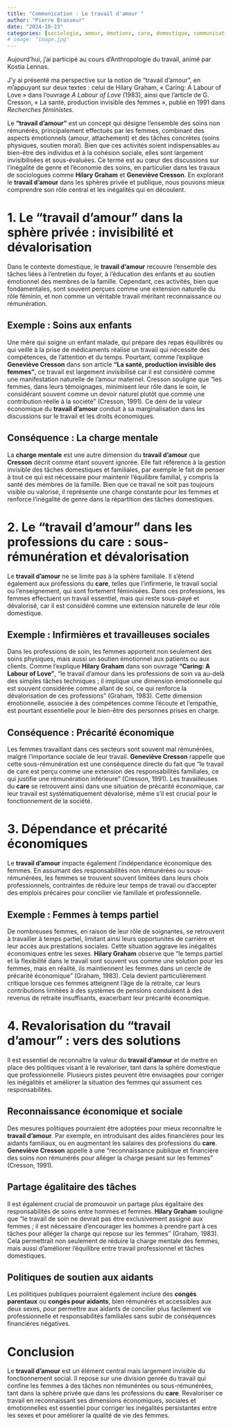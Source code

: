 ```yaml
---
title: "Communication : Le travail d'amour "
author: "Pierre Brasseur"
date: "2024-10-23"
categories: [sociologie, amour, émotions, care, domestique, communications]
# image: "image.jpg"
---
```


Aujourd'hui, j'ai participé au cours d'Anthropologie du travail, animé
par Kostia Lennas.

J'y ai présenté ma perspective sur la notion de "travail d'amour", en
m'appuyant sur deux textes : celui de Hilary Graham, « Caring: A Labour
of Love » dans l'ouvrage *A Labour of Love* (1983), ainsi que l'article
de G. Cresson, « La santé, production invisible des femmes », publié en
1991 dans *Recherches féministes*.

Le **"travail d'amour"** est un concept qui désigne l'ensemble des soins
non rémunérés, principalement effectués par les femmes, combinant des
aspects émotionnels (amour, attachement) et des tâches concrètes (soins
physiques, soutien moral). Bien que ces activités soient indispensables
au bien-être des individus et à la cohésion sociale, elles sont
largement invisibilisées et sous-évaluées. Ce terme est au cœur des
discussions sur l'inégalité de genre et l'économie des soins, en
particulier dans les travaux de sociologues comme **Hilary Graham** et
**Geneviève Cresson**. En explorant le **travail d'amour** dans les
sphères privée et publique, nous pouvons mieux comprendre son rôle
central et les inégalités qui en découlent.

# 1. Le "travail d'amour" dans la sphère privée : invisibilité et dévalorisation

Dans le contexte domestique, le **travail d'amour** recouvre l’ensemble
des tâches liées à l’entretien du foyer, à l’éducation des enfants et au
soutien émotionnel des membres de la famille. Cependant, ces activités,
bien que fondamentales, sont souvent perçues comme une extension
naturelle du rôle féminin, et non comme un véritable travail méritant
reconnaissance ou rémunération.

## Exemple : Soins aux enfants

Une mère qui soigne un enfant malade, qui prépare des repas équilibrés
ou qui veille à la prise de médicaments réalise un travail qui nécessite
des compétences, de l’attention et du temps. Pourtant, comme l’explique
**Geneviève Cresson** dans son article **"La santé, production invisible
des femmes"**, ce travail est largement invisibilisé car il est
considéré comme une manifestation naturelle de l’amour maternel. Cresson
souligne que "les femmes, dans leurs témoignages, minimisent leur rôle
dans le soin, le considérant souvent comme un devoir naturel plutôt que
comme une contribution réelle à la société" (Cresson, 1991). Ce déni de
la valeur économique du **travail d'amour** conduit à sa marginalisation
dans les discussions sur le travail et les droits économiques.

## Conséquence : La charge mentale

La **charge mentale** est une autre dimension du **travail d'amour** que
**Cresson** décrit comme étant souvent ignorée. Elle fait référence à la
gestion invisible des tâches domestiques et familiales, par exemple le
fait de penser à tout ce qui est nécessaire pour maintenir l'équilibre
familial, y compris la santé des membres de la famille. Bien que ce
travail ne soit pas toujours visible ou valorisé, il représente une
charge constante pour les femmes et renforce l’inégalité de genre dans
la répartition des tâches domestiques.

# 2. Le "travail d'amour" dans les professions du care : sous-rémunération et dévalorisation

Le **travail d'amour** ne se limite pas à la sphère familiale. Il
s'étend également aux professions du **care**, telles que l’infirmerie,
le travail social ou l’enseignement, qui sont fortement féminisées. Dans
ces professions, les femmes effectuent un travail essentiel, mais qui
reste sous-payé et dévalorisé, car il est considéré comme une extension
naturelle de leur rôle domestique.

## Exemple : Infirmières et travailleuses sociales

Dans les professions de soin, les femmes apportent non seulement des
soins physiques, mais aussi un soutien émotionnel aux patients ou aux
clients. Comme l’explique **Hilary Graham** dans son ouvrage **"Caring:
A Labour of Love"**, "le travail d'amour dans les professions de soin va
au-delà des simples tâches techniques ; il implique une dimension
émotionnelle qui est souvent considérée comme allant de soi, ce qui
renforce la dévalorisation de ces professions" (Graham, 1983). Cette
dimension émotionnelle, associée à des compétences comme l’écoute et
l’empathie, est pourtant essentielle pour le bien-être des personnes
prises en charge.

## Conséquence : Précarité économique

Les femmes travaillant dans ces secteurs sont souvent mal rémunérées,
malgré l’importance sociale de leur travail. **Geneviève Cresson**
rappelle que cette sous-rémunération est une conséquence directe du fait
que "le travail de care est perçu comme une extension des
responsabilités familiales, ce qui justifie une rémunération inférieure"
(Cresson, 1991). Les travailleuses du **care** se retrouvent ainsi dans
une situation de précarité économique, car leur travail est
systématiquement dévalorisé, même s’il est crucial pour le
fonctionnement de la société.

# 3. Dépendance et précarité économiques

Le **travail d'amour** impacte également l'indépendance économique des
femmes. En assumant des responsabilités non rémunérées ou
sous-rémunérées, les femmes se trouvent souvent limitées dans leurs
choix professionnels, contraintes de réduire leur temps de travail ou
d’accepter des emplois précaires pour concilier vie familiale et
professionnelle.

## Exemple : Femmes à temps partiel

De nombreuses femmes, en raison de leur rôle de soignantes, se
retrouvent à travailler à temps partiel, limitant ainsi leurs
opportunités de carrière et leur accès aux prestations sociales. Cette
situation aggrave les inégalités économiques entre les sexes. **Hilary
Graham** observe que "le temps partiel et la flexibilité dans le travail
sont souvent vus comme une solution pour les femmes, mais en réalité,
ils maintiennent les femmes dans un cercle de précarité économique"
(Graham, 1983). Cela devient particulièrement critique lorsque ces
femmes atteignent l'âge de la retraite, car leurs contributions limitées
à des systèmes de pensions conduisent à des revenus de retraite
insuffisants, exacerbant leur précarité économique.

# 4. Revalorisation du "travail d'amour" : vers des solutions

Il est essentiel de reconnaître la valeur du **travail d'amour** et de
mettre en place des politiques visant à le revaloriser, tant dans la
sphère domestique que professionnelle. Plusieurs pistes peuvent être
envisagées pour corriger les inégalités et améliorer la situation des
femmes qui assument ces responsabilités.

## Reconnaissance économique et sociale

Des mesures politiques pourraient être adoptées pour mieux reconnaître
le **travail d'amour**. Par exemple, en introduisant des aides
financières pour les aidants familiaux, ou en augmentant les salaires
des professions du **care**. **Geneviève Cresson** appelle à une
"reconnaissance publique et financière des soins non rémunérés pour
alléger la charge pesant sur les femmes" (Cresson, 1991).

## Partage égalitaire des tâches

Il est également crucial de promouvoir un partage plus égalitaire des
responsabilités de soins entre hommes et femmes. **Hilary Graham**
souligne que "le travail de soin ne devrait pas être exclusivement
assigné aux femmes ; il est nécessaire d'encourager les hommes à prendre
part à ces tâches pour alléger la charge qui repose sur les femmes"
(Graham, 1983). Cela permettrait non seulement de réduire la charge
mentale des femmes, mais aussi d’améliorer l’équilibre entre travail
professionnel et tâches domestiques.

## Politiques de soutien aux aidants

Les politiques publiques pourraient également inclure des **congés
parentaux** ou **congés pour aidants**, bien rémunérés et accessibles
aux deux sexes, pour permettre aux aidants de concilier plus facilement
vie professionnelle et responsabilités familiales sans subir de
conséquences financières négatives.

# Conclusion

Le **travail d'amour** est un élément central mais largement invisible
du fonctionnement social. Il repose sur une division genrée du travail
qui confine les femmes à des tâches non rémunérées ou sous-rémunérées,
tant dans la sphère privée que dans les professions du **care**.
Revaloriser ce travail en reconnaissant ses dimensions économiques,
sociales et émotionnelles est essentiel pour corriger les inégalités
persistantes entre les sexes et pour améliorer la qualité de vie des
femmes.
